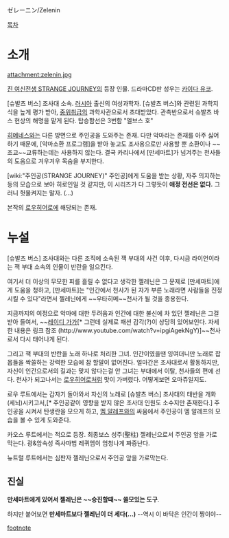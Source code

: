 ゼレーニン/Zelenin

[[목차]]

= 소개 =

attachment:zelenin.jpg

[[진 여신전생 STRANGE JOURNEY]]의 등장 인물. 드라마CD판 성우는 [[카이다 유코]].

[슈발츠 버스] 조사대 소속. [[러시아]] 출신의 여성과학자. [슈발츠 버스]와 관련된 과학지식을 높게 평가 받아, [[중위]]취급의 과학사관으로서 초대받았다. 관측반으로서 슈발츠 바스 현상의 해명을 맡게 된다. 탑승함선은 3번함 "엘브스 호"

[[히메네스]]와는 다른 방면으로 주인공을 도와주는 존재. 다만 악마라는 존재를 아주 싫어하기 때문에, [악마소환 프로그램]을 받아 놓고도 조사용으로만 사용할 뿐 소환이나 ~~조교~~교류하는데는 사용하지 않는다. 결국 카리나에서 [만세마트]가 넘겨주는 천사들의 도움으로 겨우겨우 목숨을 부지한다.

[wiki:"주인공(STRANGE JOURNEY)" 주인공]에게 도움을 받는 상황, 자주 의지하는 등의 모습으로 보아 히로인일 것 같지만, 이 시리즈가 다 그렇듯이 '''애정 전선은 없다.''' 그러니 헛물켜지는 말자. (…)

본작의 [[로우히어로]]에 해당되는 존재.

= 누설 =
[슈발츠 버스] 조사대와는 다른 조직에 소속된 잭 부대의 사건 이후, 다시금 라이언이라는 잭 부대 소속의 인물이 반란을 일으킨다. 

여기서 더 이상의 무모한 피를 흘릴 수 없다고 생각한 젤레닌은 그 문제로 [만세마트]에게 도움을 청하고, [만세마트]는 "인간에서 천사가 된 자가 부른 노래라면 사람들을 진정시킬 수 있다"라면서 젤레닌에게 ~~우타히메~~천사가 될 것을 종용한다.

지금까지의 여정으로 악마에 대한 두려움과 인간에 대한 불신에 차 있던 젤레닌은 그걸 받아 들여서, ~~[[레이디 가가]][* 그런데 실제로 패션 감각(?)이 상당히 있어보인다.  자세한 내용은 링크 참조 (http://www.youtube.com/watch?v=ipgiAgekNgY)]~~천사로서 다시 태어나게 된다.

그리고 잭 부대의 반란을 노래 하나로 처리한 그녀. 인간이였을땐 잉여더니만 노래로 잡몹들을 싹쓸하는 강력한 모습에 참 할말이 없어진다. 얼마간은 조사대로서 활동하지만, 자신이 인간으로서의 길과는 맞지 않다는걸 안 그녀는 부대에서 이탈, 천사들의 편에 선다. 천사가 되고나서는 [[로우히어로]]처럼 맛이 가버렸다. 어떻게보면 오마쥬일지도.

로우 루트에서는 갑자기 돌아와서 자신의 노래로 [슈발츠 버스] 조사대의 태반을 개화(세뇌)시키고서,[* 주인공같이 영향을 받지 않은 조사대 인원도 소수지만 존재한다.] 주인공을 시켜서 탄생란을 모으게 하고, [[멤 알레프]]와의 싸움에서 주인공이 멤 알레프의 모습을 볼 수 있게 도와준다.

카오스 루트에서는 적으로 등장. 최종보스 성주(聖柱) 젤레닌으로서 주인공 앞을 가로 막는다. 광&암속성 즉사마법 레퀴엠이 엄청나게 짜증난다.
 
뉴트럴 루트에서는 심판자 젤레닌으로서 주인공 앞을 가로막는다.

== 진실 ==
'''만세마트에게 있어서 젤레닌은 ~~승진할때~~ 쓸모있는 도구'''.

하지만 붙어보면 '''만세마트보다 젤레닌이 더 세다(...)''' --역시 이 바닥은 인간이 짱이야--

[[footnote]]
